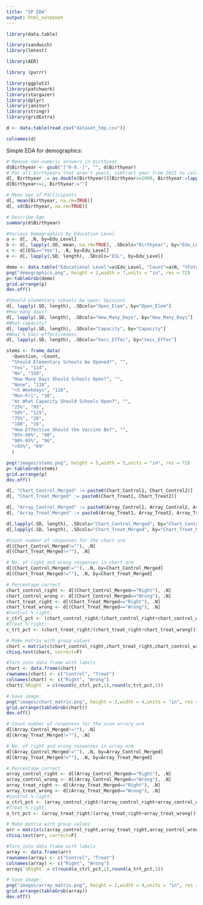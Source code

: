 ```yaml
---
title: "SP EDA"
output: html_notebook
---
```


```r
library(data.table)

library(sandwich)
library(lmtest)

library(AER) 

library (purrr)

library(ggplot2) 
library(patchwork)
library(stargazer)
library(dplyr)
library(janitor)
library(stringr)
library(gridExtra)
```

```r
d <- data.table(read.csv("dataset_tmp.csv"))
```

```r
colnames(d)
```

Simple EDA for demographics:

```r
# Remove non-numeric answers in birthyear
d$Birthyear <- gsub("[^0-9.-]", "", d$Birthyear)
# For all birthyears that aren't years, subtract year from 2021 to calculate age
d[, Birthyear := as.double(Birthyear)][Birthyear>=1000, Birthyear:=lapply(Birthyear, function(x){2021-x})]
d[Birthyear<=1, Birthyear:=""]
```
```r
# Mean age of Participants
d[, mean(Birthyear, na.rm=TRUE)]
d[, sd(Birthyear, na.rm=TRUE)]

# Describe Age
summary(d$Birthyear)
```

```r
#Various Demographics by Education Level
a <- d[, .N, by=Edu_Level]
b <- d[, lapply(.SD, mean, na.rm=TRUE), .SDcols="Birthyear", by="Edu_Level"]
c <- d[(ESL=="Yes"), .N, by=Edu_Level]
e <- d[, lapply(.SD, length), .SDcols="ESL", by=Edu_Level]

demo <- data.table("Educational Level"=a$Edu_Level, "Count"=a$N, "%Total"=round((a$N/sum(a$N))*100, 1), "Mean Age"=round(b$Birthyear, 1), "%ESL"=round((c$N/e$ESL)*100, 1))
png("demographics.png", height = 2,width = 7,units = "in", res = 72)
p<-tableGrob(demo)
grid.arrange(p)
dev.off()
```

```r
#Should elementary schools be open: Opinions
d[, lapply(.SD, length), .SDcols="Open_Elem", by="Open_Elem"]
#How many days?
d[, lapply(.SD, length), .SDcols="How_Many_Days", by="How_Many_Days"]
#What capacity?
d[, lapply(.SD, length), .SDcols="Capacity", by="Capacity"]
#What % Vacc effectiveness
d[, lapply(.SD, length), .SDcols="Vacc_Effec", by="Vacc_Effec"]
```

```r
stems <- frame_data(
  ~Question, ~Count,
  "Should Elementary Schools be Opened?", "",
  "Yes", "114",
  "No", "150",
  "How Many Days Should Schools Open?", "",
  "None", "110",
  "<5 Weekdays", "116",
  "Mon-Fri", "38",
  "At What Capacity Should Schools Open?", "",
  "25%", "95",
  "50%", "125",
  "75%", "28",
  "100", "16",
  "How Effective Should the Vaccine Be?", "",
  "85%-90%", "98",
  "90%-95%", "96",
  ">95%", "69"
  )

png("images/stems.png", height = 5,width = 5,units = "in", res = 72)
p<-tableGrob(stems)
grid.arrange(p)
dev.off()
```

```r
d[, "Chart_Control_Merged" := paste0(Chart_Control1, Chart_Control2)]
d[, "Chart_Treat_Merged" := paste0(Chart_Treat1, Chart_Treat2)]
```

```r
d[, "Array_Control_Merged" := paste0(Array_Control1, Array_Control2, Array_Control3)]
d[, "Array_Treat_Merged" := paste0(Array_Treat1, Array_Treat2, Array_Treat3)]
```

```r
d[,lapply(.SD, length), .SDcols="Chart_Control_Merged", by="Chart_Control_Merged"]
d[,lapply(.SD, length), .SDcols="Chart_Treat_Merged", by="Chart_Treat_Merged"]
```

```r
#Count number of responses for the chart arm
d[(Chart_Control_Merged!=""), .N]
d[(Chart_Treat_Merged!=""), .N]
```
```r
# No. of right and wrong responses in chart arm
d[(Chart_Control_Merged!=""), .N, by=Chart_Control_Merged]
d[(Chart_Treat_Merged!=""), .N, by=Chart_Treat_Merged]
```

```r
# Percentage correct
chart_control_right <- d[(Chart_Control_Merged=="Right"), .N]
chart_control_wrong <- d[(Chart_Control_Merged=="Wrong"), .N]
chart_treat_right <- d[(Chart_Treat_Merged=="Right"), .N]
chart_treat_wrong <- d[(Chart_Treat_Merged=="Wrong"), .N]
#Control % right:
c_ctrl_pct <- (chart_control_right/(chart_control_right+chart_control_wrong))*100
#Treat % right:
c_trt_pct <- (chart_treat_right/(chart_treat_right+chart_treat_wrong))*100
```


```r
# Make matrix with group values
chart = matrix(c(chart_control_right,chart_treat_right,chart_control_wrong,chart_treat_wrong),ncol=2)
chisq.test(chart, correct=F)

#Turn into data frame with labels
chart <- data.frame(chart)
rownames(chart) <- c("Control", "Treat")
colnames(chart) <- c("Right", "Wrong")
chart$`%Right` = c(round(c_ctrl_pct,1),round(c_trt_pct,1))
```


```r
# Save image:
png("images/chart_matrix.png", height = 2,width = 4,units = "in", res = 72)
grid.arrange(tableGrob(chart))
dev.off()
```

```r
# Count number of responses for the icon arrary arm
d[(Array_Control_Merged!=""), .N]
d[(Array_Treat_Merged!=""), .N]
```

```r
# No. of right and wrong responses in array arm
d[(Array_Control_Merged!=""), .N, by=Array_Control_Merged]
d[(Array_Treat_Merged!=""), .N, by=Array_Treat_Merged]
```
```r
# Percentage correct
array_control_right <- d[(Array_Control_Merged=="Right"), .N]
array_control_wrong <- d[(Array_Control_Merged=="Wrong"), .N]
array_treat_right <- d[(Array_Treat_Merged=="Right"), .N]
array_treat_wrong <- d[(Array_Treat_Merged=="Wrong"), .N]
#Control % right:
a_ctrl_pct <- (array_control_right/(array_control_right+array_control_wrong))*100
#Treat % right:
a_trt_pct <- (array_treat_right/(array_treat_right+array_treat_wrong))*100
```

```r
# Make matrix with group values
arr = matrix(c(array_control_right,array_treat_right,array_control_wrong,array_treat_wrong),ncol=2)
chisq.test(arr, correct=F)

#Turn into data frame with labels
array <- data.frame(arr)
rownames(array) <- c("Control", "Treat")
colnames(array) <- c("Right", "Wrong")
array$`%Right` = c(round(a_ctrl_pct,1),round(a_trt_pct,1))
```

```r
# Save image:
png("images/array_matrix.png", height = 2,width = 4,units = "in", res = 72)
grid.arrange(tableGrob(array))
dev.off()
```


